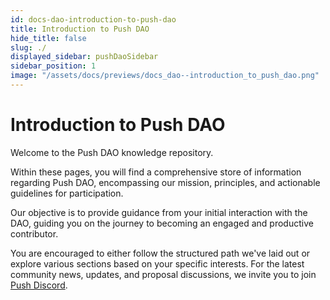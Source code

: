 ```yaml
---
id: docs-dao-introduction-to-push-dao
title: Introduction to Push DAO
hide_title: false
slug: ./
displayed_sidebar: pushDaoSidebar
sidebar_position: 1
image: "/assets/docs/previews/docs_dao--introduction_to_push_dao.png"
---
```


# Introduction to Push DAO

Welcome to the Push DAO knowledge repository.

Within these pages, you will find a comprehensive store of information regarding Push DAO, encompassing our mission, principles, and actionable guidelines for participation.

Our objective is to provide guidance from your initial interaction with the DAO, guiding you on the journey to becoming an engaged and productive contributor.

You are encouraged to either follow the structured path we've laid out or explore various sections based on your specific interests. For the latest community news, updates, and proposal discussions, we invite you to join [Push Discord](https://discord.gg/pushprotocol).
